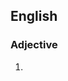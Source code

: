 ==English==

===Adjective===
{{en-adj|head=[[under]]-[[served]]}}

# {{alternative spelling of|underserved}}